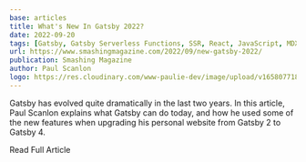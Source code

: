 ```yaml
---
base: articles
title: What's New In Gatsby 2022?
date: 2022-09-20
tags: [Gatsby, Gatsby Serverless Functions, SSR, React, JavaScript, MDX, Tailwind]
url: https://www.smashingmagazine.com/2022/09/new-gatsby-2022/
publication: Smashing Magazine
author: Paul Scanlon
logo: https://res.cloudinary.com/www-paulie-dev/image/upload/v1658077182/paulie.dev/Logos/smashing-magazine-logo_rhvh4j.png
---
```


Gatsby has evolved quite dramatically in the last two years. In this article, Paul Scanlon explains what Gatsby can do
today, and how he used some of the new features when upgrading his personal website from Gatsby 2 to Gatsby 4.

<CtaExternal href='https://www.smashingmagazine.com/2022/09/new-gatsby-2022/'>Read Full Article</CtaExternal>

<Tweet id='https://twitter.com/smashingmag/status/1572150235870240768' />
